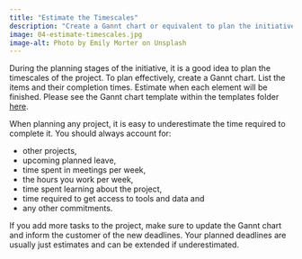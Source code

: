 ```yaml
---
title: "Estimate the Timescales"
description: "Create a Gannt chart or equivalent to plan the initiative's timescales."
image: 04-estimate-timescales.jpg
image-alt: Photo by Emily Morter on Unsplash
---
```


During the planning stages of the initiative, it is a good idea to plan the timescales of the project. To plan effectively, create a Gannt chart. List the items and their completion times. Estimate when each element will be finished. Please see the Gannt chart template within the templates folder [here](https://nhsbsauk.sharepoint.com/sites/InsightTeam-DataAnalyticsLearningLabDALL/Shared%20Documents/Forms/AllItems.aspx?id=%2Fsites%2FInsightTeam%2DDataAnalyticsLearningLabDALL%2FShared%20Documents%2FData%20Analytics%20Learning%20Lab%20%28DALL%29%2FDALL%2FDALL%20Initiatives%20CRISP%2DDM%2FTemplate%20Documents&p=true&ga=1).

When planning any project, it is easy to underestimate the time required to complete it. You should always account for:

* other projects,
* upcoming planned leave,
* time spent in meetings per week,
* the hours you work per week,
* time spent learning about the project,
* time required to get access to tools and data and
* any other commitments.

If you add more tasks to the project, make sure to update the Gannt chart and inform the customer of the new deadlines. Your planned deadlines are usually just estimates and can be extended if underestimated.